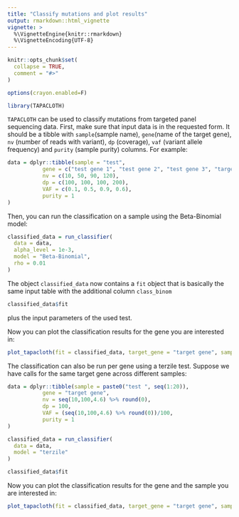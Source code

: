 ```yaml
---
title: "Classify mutations and plot results"
output: rmarkdown::html_vignette
vignette: >
  %\VignetteEngine{knitr::rmarkdown}
  %\VignetteEncoding{UTF-8}
---
```


```r
knitr::opts_chunk$set(
  collapse = TRUE,
  comment = "#>"
)

options(crayon.enabled=F)
```

```r
library(TAPACLOTH)
```

`TAPACLOTH` can be used to classify mutations from targeted panel sequencing data.
First, make sure that input data is in the requested form. It should be a tibble
with `sample`(sample name), `gene`(name of the target gene), `nv` (number of reads
with variant), `dp` (coverage), `vaf` (variant allele frequency) and `purity`
(sample purity) columns. For example:

```r
data = dplyr::tibble(sample = "test",
           gene = c("test gene 1", "test gene 2", "test gene 3", "target gene"),
           nv = c(10, 50, 90, 120),
           dp = c(100, 100, 100, 200),
           VAF = c(0.1, 0.5, 0.9, 0.6),
           purity = 1
)
```
Then, you can run the classification on a sample using the Beta-Binomial model:
```r
classified_data = run_classifier(
  data = data,
  alpha_level = 1e-3,
  model = "Beta-Binomial",
  rho = 0.01
)
```
The object `classified_data` now contains a `fit` object that is basically the same
input table with the additional column `class_binom`
```r
classified_data$fit
```
plus the input parameters of the used test. 

Now you can plot the classification results for the gene you are interested in:
```r
plot_tapacloth(fit = classified_data, target_gene = "target gene", sample_name = "test")
```
The classification can also be run per gene using a terzile test. Suppose we have
calls for the same target gene across different samples:
```r
data = dplyr::tibble(sample = paste0("test ", seq(1:20)),
           gene = "target gene",
           nv = seq(10,100,4.6) %>% round(0),
           dp = 100,
           VAF = (seq(10,100,4.6) %>% round(0))/100,
           purity = 1
)
```

```r
classified_data = run_classifier(
  data = data,
  model = "terzile"
)

classified_data$fit
```
Now you can plot the classification results for the gene and the sample you are interested in:

```r
plot_tapacloth(fit = classified_data, target_gene = "target gene", sample_name = "test 1")
```
